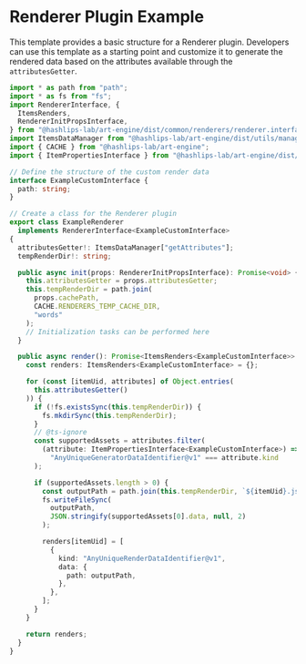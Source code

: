 # Renderer Plugin Example

This template provides a basic structure for a Renderer plugin. Developers can use this template as a starting point and customize it to generate the rendered data based on the attributes available through the `attributesGetter`.

```ts copy
import * as path from "path";
import * as fs from "fs";
import RendererInterface, {
  ItemsRenders,
  RendererInitPropsInterface,
} from "@hashlips-lab/art-engine/dist/common/renderers/renderer.interface";
import ItemsDataManager from "@hashlips-lab/art-engine/dist/utils/managers/items-data/items-data.manager";
import { CACHE } from "@hashlips-lab/art-engine";
import { ItemPropertiesInterface } from "@hashlips-lab/art-engine/dist/utils/managers/items-data/items-data.interface";

// Define the structure of the custom render data
interface ExampleCustomInterface {
  path: string;
}

// Create a class for the Renderer plugin
export class ExampleRenderer
  implements RendererInterface<ExampleCustomInterface>
{
  attributesGetter!: ItemsDataManager["getAttributes"];
  tempRenderDir!: string;

  public async init(props: RendererInitPropsInterface): Promise<void> {
    this.attributesGetter = props.attributesGetter;
    this.tempRenderDir = path.join(
      props.cachePath,
      CACHE.RENDERERS_TEMP_CACHE_DIR,
      "words"
    );
    // Initialization tasks can be performed here
  }

  public async render(): Promise<ItemsRenders<ExampleCustomInterface>> {
    const renders: ItemsRenders<ExampleCustomInterface> = {};

    for (const [itemUid, attributes] of Object.entries(
      this.attributesGetter()
    )) {
      if (!fs.existsSync(this.tempRenderDir)) {
        fs.mkdirSync(this.tempRenderDir);
      }
      // @ts-ignore
      const supportedAssets = attributes.filter(
        (attribute: ItemPropertiesInterface<ExampleCustomInterface>) =>
          "AnyUniqueGeneratorDataIdentifier@v1" === attribute.kind
      );

      if (supportedAssets.length > 0) {
        const outputPath = path.join(this.tempRenderDir, `${itemUid}.json`);
        fs.writeFileSync(
          outputPath,
          JSON.stringify(supportedAssets[0].data, null, 2)
        );

        renders[itemUid] = [
          {
            kind: "AnyUniqueRenderDataIdentifier@v1",
            data: {
              path: outputPath,
            },
          },
        ];
      }
    }

    return renders;
  }
}
```
